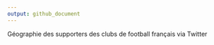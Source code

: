 ```yaml
---
output: github_document
---
```


Géographie des supporters des clubs de football français via Twitter